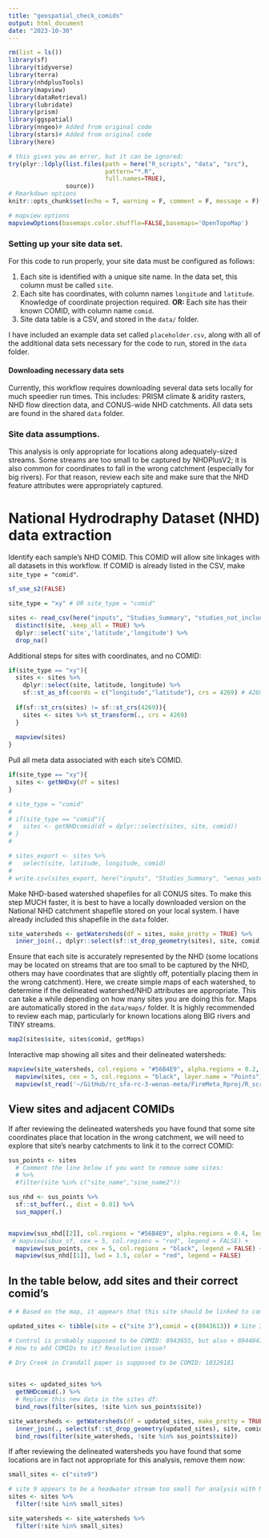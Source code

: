 ```yaml
---
title: "geospatial_check_comids"
output: html_document
date: "2023-10-30"
---
```


```r
rm(list = ls())
library(sf)
library(tidyverse)
library(terra)
library(nhdplusTools)
library(mapview)
library(dataRetrieval)
library(lubridate)
library(prism)
library(ggspatial)
library(nngeo)# Added from original code
library(stars)# Added from original code
library(here)

# this gives you an error, but it can be ignored:
try(plyr::ldply(list.files(path = here("R_scripts", "data", "src"),
                           pattern="*.R",
                           full.names=TRUE),
                source))
# Rmarkdown options
knitr::opts_chunk$set(echo = T, warning = F, comment = F, message = F)

# mapview options
mapviewOptions(basemaps.color.shuffle=FALSE,basemaps='OpenTopoMap')
```

### Setting up your site data set.

For this code to run properly, your site data must be configured as follows:

1)  Each site is identified with a unique site name. In the data set, this column must be called `site`.
2)  Each site has coordinates, with column names `longitude` and `latitude`. Knowledge of coordinate projection required. **OR:**
    Each site has their known COMID, with column name `comid`. 
4)  Site data table is a CSV, and stored in the `data/` folder. 

I have included an example data set called `placeholder.csv`, along with all of the additional data sets necessary for the code to run, stored in the `data` folder. 

#### Downloading necessary data sets

Currently, this workflow requires downloading several data sets locally for much speedier run times. This includes: PRISM climate & aridity rasters, NHD flow direction data, and CONUS-wide NHD catchments. All data sets are found in the shared `data` folder.

### Site data assumptions.

This analysis is only appropriate for locations along adequately-sized streams. Some streams are too small to be captured by NHDPlusV2; it is also common for coordinates to fall in the wrong catchment (especially for big rivers). For that reason, review each site and make sure that the NHD feature attributes were appropriately captured.

# National Hydrodraphy Dataset (NHD) data extraction

Identify each sample's NHD COMID. This COMID will allow site linkages with all datasets in this workflow. If COMID is already listed in the CSV, make `site_type = "comid"`.

```r
sf_use_s2(FALSE)

site_type = "xy" # OR site_type = "comid"

sites <- read_csv(here("inputs", "Studies_Summary", "studies_not_included_in_temporal_study.csv")) %>%
  distinct(site, .keep_all = TRUE) %>%
  dplyr::select('site','latitude','longitude') %>% 
  drop_na()

```

Additional steps for sites with coordinates, and no COMID:

```r
if(site_type == "xy"){
  sites <- sites %>%
    dplyr::select(site, latitude, longitude) %>% 
    sf::st_as_sf(coords = c("longitude","latitude"), crs = 4269) # 4269 = NAD83 CRS
  
  if(sf::st_crs(sites) != sf::st_crs(4269)){
    sites <- sites %>% st_transform(., crs = 4269)
  }
  
  mapview(sites)
}
```

Pull all meta data associated with each site's COMID. 

```r
if(site_type == "xy"){
  sites <- getNHDxy(df = sites)
}

# site_type = "comid"
# 
# if(site_type == "comid"){
#   sites <- getNHDcomid(df = dplyr::select(sites, site, comid))
# }
# 

# sites_export <- sites %>% 
#   select(site, latitude, longitude, comid)
# 
# write.csv(sites_export, here("inputs", "Studies_Summary", "wenas_watershed_lat_long_comids.csv"))


```

Make NHD-based watershed shapefiles for all CONUS sites. To make this step MUCH faster, it is best to have a locally downloaded version on the National NHD catchment shapefile stored on your local system. I have already included this shapefile in the `data` folder. 

```r
site_watersheds <- getWatersheds(df = sites, make_pretty = TRUE) %>%
  inner_join(., dplyr::select(sf::st_drop_geometry(sites), site, comid), by = "comid")
```

Ensure that each site is accurately represented by the NHD (some locations may be located on streams that are too small to be captured by the NHD, others may have coordinates that are slightly off, potentially placing them in the wrong catchment). Here, we create simple maps of each watershed, to determine if the delineated watershed/NHD attributes are appropriate. This can take a while depending on how many sites you are doing this for. Maps are automatically stored in the `data/maps/` folder. It is highly recommended to review each map, particularly for known locations along BIG rivers and TINY streams.

```r
map2(sites$site, sites$comid, getMaps) 
```

Interactive map showing all sites and their delineated watersheds:

```r
mapview(site_watersheds, col.regions = "#56B4E9", alpha.regions = 0.2, lwd = 3, layer.name = "Watershed") +
  mapview(sites, cex = 5, col.regions = "black", layer.name = "Points") + 
  mapview(st_read('~/GitHub/rc_sfa-rc-3-wenas-meta/FireMeta_Rproj/R_scripts/data/site_flowlines.gpkg', quiet = T), lwd = 3, color = "red", layer.name = "Flowline")
```

## View sites and adjacent COMIDs

If after reviewing the delineated watersheds you have found that some site coordinates place that location in the wrong catchment, we will need to explore that site's nearby catchments to link it to the correct COMID:

```r
sus_points <- sites 
  # Comment the line below if you want to remove some sites:
  # %>%
  #filter(site %in% c("site_name","sine_name2"))

sus_nhd <- sus_points %>%
  sf::st_buffer(., dist = 0.01) %>%
  sus_mapper(.)


mapview(sus_nhd[[2]], col.regions = "#56B4E9", alpha.regions = 0.4, legend = FALSE) +
 # mapview(sbux_sf, cex = 5, col.regions = "red", legend = FALSE) +
  mapview(sus_points, cex = 5, col.regions = "black", legend = FALSE) +
  mapview(sus_nhd[[1]], lwd = 1.5, color = "red", legend = FALSE)
```



## In the table below, add sites and their correct comid's

```r
# # Based on the map, it appears that this site should be linked to comid a different comid

updated_sites <- tibble(site = c("site 3"),comid = c(8943613)) # Site 3 in the Oliver paper is supposed to be this COMID: 8943613 

# Control is probably supposed to be COMID: 8943655, but also + 8944047 & + 25078055 for the Oliver paper 
# How to add COMIDs to it? Resolution issue?

# Dry Creek in Crandall paper is supposed to be COMID: 10329181

 
sites <- updated_sites %>%
  getNHDcomid(.) %>%
  # Replace this new data in the sites df:
  bind_rows(filter(sites, !site %in% sus_points$site))

site_watersheds <- getWatersheds(df = updated_sites, make_pretty = TRUE) %>%
  inner_join(., select(sf::st_drop_geometry(updated_sites), site, comid), by = "comid") %>%
  bind_rows(filter(site_watersheds, !site %in% sus_points$site))
```

If after reviewing the delineated watersheds you have found that some locations are in fact not appropriate for this analysis, remove them now:

```r
small_sites <- c("site9")

# site 9 appears to be a headwater stream too small for analysis with NHDPlus V2:
sites <- sites %>%
  filter(!site %in% small_sites)

site_watersheds <- site_watersheds %>%
  filter(!site %in% small_sites)
```


